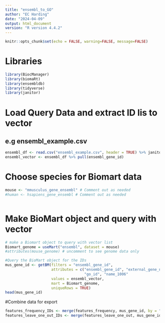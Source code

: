 ```yaml
---
title: "ensembl_to_GO"
author: "EC Harding"
date: "2024-04-09"
output: html_document
version: "R version 4.4.2"
---
```


```r
knitr::opts_chunk$set(echo = FALSE, warning=FALSE, message=FALSE) 
```

# Libraries

```r

library(BiocManager)
library(biomaRt)
library(ensembldb)
library(tidyverse)
library(janitor)

```

# Load Query Data and extract ID lis to vector

## e.g ensembl_example.csv

```r

ensembl_df <- read.csv("ensembl_example.csv", header = TRUE) %>% janitor::clean_names()
ensembl_vector <- ensembl_df %>% pull(ensembl_gene_id)

```

# Choose species for Biomart data

```r

mouse <- "mmusculus_gene_ensembl" # Comment out as needed
#human <- hsapiens_gene_ensembl # Comment out as needed



```

# Make BioMart object and query with vector

```r

# make a Biomart object to query with vector list
Biomart_genome = useMart("ensembl", dataset = mouse)
#attributes(mouse_genome) # uncomment to see genome data only

#Query the BioMart object for the IDs
mus_gene_id <- getBM(filters = "ensembl_gene_id",
                     attributes = c("ensembl_gene_id", "external_gene_name", "transcript_biotype", "description",
                                    "go_id", "name_1006"
                     values = ensembl_vector,
                     mart = Biomart_genome,
                     uniqueRows = TRUE) 
head(mus_gene_id)

```

#Combine data for export

```r

features_frequency_IDs <- merge(features_frequency, mus_gene_id, by = "feature", all.x = TRUE) %>% arrange(rank)
features_leave_one_out_IDs <- merge(features_leave_one_out, mus_gene_id, by = "feature", all.x = TRUE) %>% arrange(rank)

```
